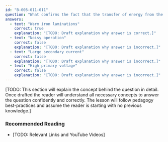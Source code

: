 ```yaml
---
id: "B-005-011-011"
question: "What confirms the fact that the transfer of energy from the primary to the secondary of a transformer is not perfect?"
answers:
  - text: "Warm iron laminations"
    correct: true
    explanation: "[TODO: Draft explanation why answer is correct.]"
  - text: "Noisy operation"
    correct: false
    explanation: "[TODO: Draft explanation why answer is incorrect.]"
  - text: "Large secondary current"
    correct: false
    explanation: "[TODO: Draft explanation why answer is incorrect.]"
  - text: "High primary voltage"
    correct: false
    explanation: "[TODO: Draft explanation why answer is incorrect.]"
---
```


[TODO: This section will explain the concept behind the question in detail. Once drafted the reader will understand all necessary concepts to answer the question confidently and correctly. The lesson will follow pedagogy best-practices and assume the reader is starting with no previous knowledge.]

### Recommended Reading

- [TODO: Relevant Links and YouTube Videos]
